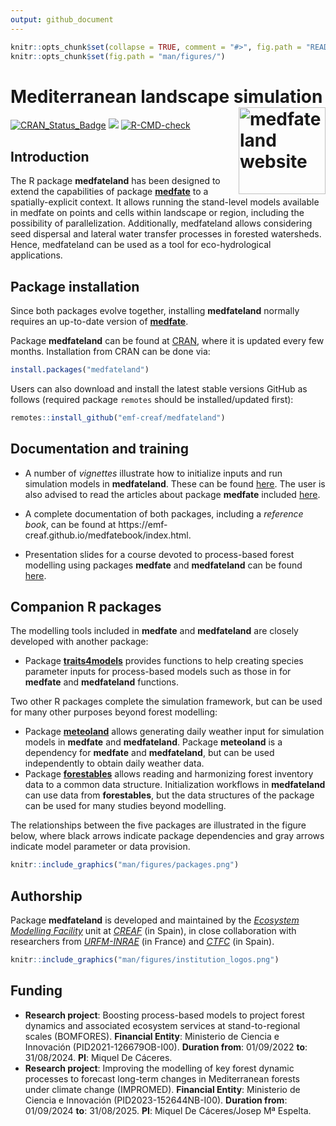 ```yaml
---
output: github_document
---
```


```r
knitr::opts_chunk$set(collapse = TRUE, comment = "#>", fig.path = "README-")
knitr::opts_chunk$set(fig.path = "man/figures/")
```

# Mediterranean landscape simulation <a href="https://emf-creaf.github.io/medfateland/"><img src="man/figures/logo.png" align="right" height="139" alt="medfateland website" /></a>

  [![CRAN_Status_Badge](https://www.r-pkg.org/badges/version/medfateland)](https://cran.r-project.org/package=medfateland)
  [![](https://cranlogs.r-pkg.org/badges/medfateland)](https://cran.rstudio.com/web/packages/medfateland/index.html)
 [![R-CMD-check](https://github.com/emf-creaf/medfateland/actions/workflows/R-CMD-check.yaml/badge.svg)](https://github.com/emf-creaf/medfateland/actions)

## Introduction

The R package **medfateland** has been designed to extend the capabilities of package [**medfate**](https://emf-creaf.github.io/medfate/) to a spatially-explicit context. It allows running the stand-level models available in medfate on points and cells within landscape or region, including the possibility of parallelization. Additionally, medfateland allows considering seed dispersal and lateral water transfer processes in forested watersheds. Hence, medfateland can be used as a tool for eco-hydrological applications.   


## Package installation

Since both packages evolve together, installing **medfateland** normally requires an up-to-date version of [**medfate**](https://emf-creaf.github.io/medfate/). 

Package **medfateland** can be found at [CRAN](https://CRAN.R-project.org/package=medfateland), where it is updated every few months. Installation from CRAN can be done via:

```r
install.packages("medfateland")
```

Users can also download and install the latest stable versions GitHub as follows (required package `remotes` should be installed/updated first):

```r
remotes::install_github("emf-creaf/medfateland")
```


## Documentation and training

+ A number of *vignettes* illustrate how to initialize inputs and run simulation models in **medfateland**. These can be found [here](https://emf-creaf.github.io/medfateland/articles/). The user is also advised to read the articles about package **medfate** included [here](https://emf-creaf.github.io/medfate/articles/).

+ A complete documentation of both packages, including a *reference book*, can be found at https://emf-creaf.github.io/medfatebook/index.html. 

+ Presentation slides for a course devoted to process-based forest modelling using packages **medfate** and **medfateland** can be found [here](https://emf.creaf.cat/training/medfate_course/).

## Companion R packages

The modelling tools included in **medfate** and **medfateland** are closely developed with another package:

  + Package [**traits4models**](https://emf-creaf.github.io/traits4models) provides functions to help creating species parameter inputs for process-based models such as those in for **medfate** and **medfateland** functions.

Two other R packages complete the simulation framework, but can be used for many other purposes beyond forest modelling:

  + Package [**meteoland**](https://emf-creaf.github.io/meteoland) allows generating daily weather input for simulation models in **medfate** and **medfateland**. Package **meteoland** is a dependency for **medfate** and **medfateland**, but can be used independently to obtain daily weather data.
  + Package [**forestables**](https://emf-creaf.github.io/forestables) allows reading and harmonizing forest inventory data to a common data structure. Initialization workflows in **medfateland** can use data from **forestables**, but the data structures of the package can be used for many studies beyond modelling.

The relationships between the five packages are illustrated in the figure below, where black arrows indicate package dependencies and gray arrows indicate model parameter or data provision.

```r
knitr::include_graphics("man/figures/packages.png")
```


## Authorship

Package **medfateland** is developed and maintained by the [*Ecosystem Modelling Facility*](https://emf.creaf.cat) unit at [*CREAF*](https://www.creaf.cat/) (in Spain), in close collaboration with researchers from [*URFM-INRAE*](https://www6.paca.inrae.fr/ecologie_des_forets_mediterraneennes/) (in France) and [*CTFC*](https://www.ctfc.cat/) (in Spain).

```r
knitr::include_graphics("man/figures/institution_logos.png")
```

## Funding

+ **Research project**: Boosting process-based models to project forest dynamics and associated ecosystem services at stand-to-regional scales (BOMFORES). **Financial Entity**: Ministerio de Ciencia e Innovación (PID2021-126679OB-I00). **Duration from**: 01/09/2022 **to**: 31/08/2024. **PI**: Miquel De Cáceres.
+ **Research project**: Improving the modelling of key forest dynamic
processes to forecast long-term changes in Mediterranean forests under climate change (IMPROMED). **Financial Entity**: Ministerio de Ciencia e Innovación (PID2023-152644NB-I00). **Duration from**: 01/09/2024 **to**: 31/08/2025. **PI**: Miquel De Cáceres/Josep Mª Espelta.
